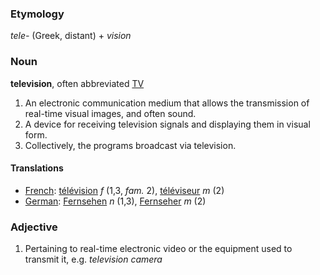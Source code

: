 ===Etymology===
''tele-'' (Greek, distant) + ''vision''

===Noun===
'''television''', often abbreviated [[TV]]

# An electronic communication medium that allows the transmission of real-time visual images, and often sound.
# A device for receiving television signals and displaying them in visual form.
# Collectively, the programs broadcast via television.
====Translations====
*[[French]]: [[télévision]] ''f'' (1,3,  ''fam.'' 2), [[téléviseur]] ''m'' (2)
*[[German]]: [[Fernsehen]] ''n'' (1,3), [[Fernseher]] ''m'' (2)
===Adjective===

# Pertaining to real-time electronic video or the equipment used to transmit it, e.g. ''television camera''